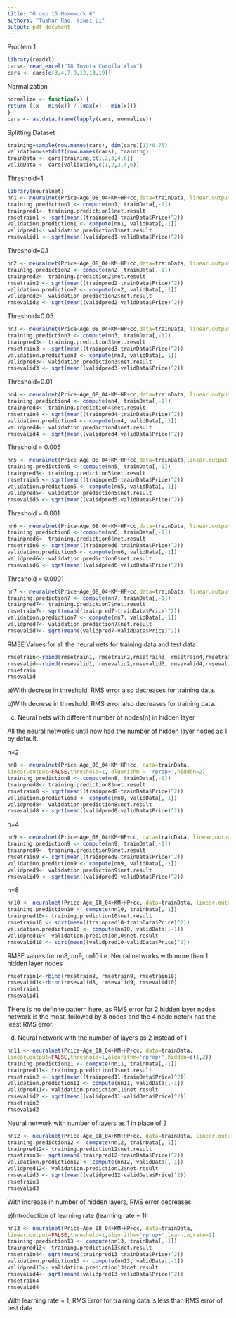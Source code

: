 ```yaml
---
title: "Group 15 Homework 6"
authors: "Tushar Rao, Yiwei Li"
output: pdf_document
---
```


Problem 1
```r
library(readxl)
cars<- read_excel("18 Toyota Corolla.xlsx")
cars <- cars[c(3,4,7,9,12,13,19)]
```


Normalization
```r
normalize <- function(x) {
return ((x - min(x)) / (max(x) - min(x)))
}
cars <- as.data.frame(lapply(cars, normalize))
```

Splitting Dataset
```r
training=sample(row.names(cars), dim(cars)[1]*0.75)
validation=setdiff(row.names(cars), training)
trainData <- cars[training,c(1,2,3,4,6)]
validData <- cars[validation,c(1,2,3,4,6)]
```

Threshold=1
```r
library(neuralnet)
nn1 <- neuralnet(Price~Age_08_04+KM+HP+cc,data=trainData, linear.output=FALSE,threshold=1, algorithm ='rprop+')
training.prediction1 <- compute(nn1, trainData[,-1])
trainpred1<- training.prediction1$net.result
rmsetrain1 <- sqrt(mean((trainpred1-trainData$Price)^2))
validation.prediction1 <- compute(nn1, validData[,-1])
validpred1<- validation.prediction1$net.result
rmsevalid1 <- sqrt(mean((validpred1-validData$Price)^2))

```

Threshold=0.1
```r
nn2 <- neuralnet(Price~Age_08_04+KM+HP+cc,data=trainData, linear.output=FALSE,threshold=0.1,algorithm='rprop+')
training.prediction2 <- compute(nn2, trainData[,-1])
trainpred2<- training.prediction2$net.result
rmsetrain2 <- sqrt(mean((trainpred2-trainData$Price)^2))
validation.prediction2 <- compute(nn2, validData[,-1])
validpred2<- validation.prediction2$net.result
rmsevalid2 <- sqrt(mean((validpred2-validData$Price)^2))
```

Threshold=0.05
```r
nn3 <- neuralnet(Price~Age_08_04+KM+HP+cc,data=trainData, linear.output=FALSE,threshold=0.05, algorithm = 'rprop+')
training.prediction3 <- compute(nn3, trainData[,-1])
trainpred3<- training.prediction3$net.result
rmsetrain3 <- sqrt(mean((trainpred3-trainData$Price)^2))
validation.prediction3 <- compute(nn3, validData[,-1])
validpred3<- validation.prediction3$net.result
rmsevalid3 <- sqrt(mean((validpred3-validData$Price)^2))
```

Threshold=0.01
```r
nn4 <- neuralnet(Price~Age_08_04+KM+HP+cc,data=trainData, linear.output=FALSE,threshold=0.01, algorithm = 'rprop+')
training.prediction4 <- compute(nn4, trainData[,-1])
trainpred4<- training.prediction4$net.result
rmsetrain4 <- sqrt(mean((trainpred4-trainData$Price)^2))
validation.prediction4 <- compute(nn4, validData[,-1])
validpred4<- validation.prediction4$net.result
rmsevalid4 <- sqrt(mean((validpred4-validData$Price)^2))
```

Threshold = 0.005
```r
nn5 <- neuralnet(Price~Age_08_04+KM+HP+cc,data=trainData,linear.output=FALSE,threshold=0.005, algorithm = 'rprop+')
training.prediction5 <- compute(nn5, trainData[,-1])
trainpred5<- training.prediction5$net.result
rmsetrain5 <- sqrt(mean((trainpred5-trainData$Price)^2))
validation.prediction5 <- compute(nn5, validData[,-1])
validpred5<- validation.prediction5$net.result
rmsevalid5 <- sqrt(mean((validpred5-validData$Price)^2))
```

Threshold = 0.001
```r
nn6 <- neuralnet(Price~Age_08_04+KM+HP+cc,data=trainData, linear.output=FALSE,threshold=0.001, algorithm = 'rprop+')
training.prediction6 <- compute(nn6, trainData[,-1])
trainpred6<- training.prediction6$net.result
rmsetrain6 <- sqrt(mean((trainpred6-trainData$Price)^2))
validation.prediction6 <- compute(nn6, validData[,-1])
validpred6<- validation.prediction6$net.result
rmsevalid6 <- sqrt(mean((validpred6-validData$Price)^2))
```

Threshold = 0.0001
```r
nn7 <- neuralnet(Price~Age_08_04+KM+HP+cc,data=trainData, linear.output=FALSE,threshold=0.0001, algorithm = 'rprop+')
training.prediction7 <- compute(nn7, trainData[,-1])
trainpred7<- training.prediction7$net.result
rmsetrain7<- sqrt(mean((trainpred7-trainData$Price)^2))
validation.prediction7 <- compute(nn7, validData[,-1])
validpred7<- validation.prediction7$net.result
rmsevalid7<- sqrt(mean((validpred7-validData$Price)^2))
```

RMSE Values for all the neural nets for training data and test data

```r
rmsetrain<-rbind(rmsetrain1, rmsetrain2,rmsetrain3, rmsetrain4,rmsetrain5, rmsetrain6,rmsetrain7)
rmsevalid<-rbind(rmsevalid1, rmsevalid2,rmsevalid3, rmsevalid4,rmsevalid5, rmsevalid6,rmsevalid7)
rmsetrain
rmsevalid
```
a)With decrese in threshold, RMS error also decreases for training data.

b)With decrese in threshold, RMS error also decreases for training data.

c) Neural nets with different number of nodes(n) in hidden layer

All the neural networks until now had the number of hidden layer nodes as 1 by default.

n=2
```r
nn8 <- neuralnet(Price~Age_08_04+KM+HP+cc, data=trainData,
linear.output=FALSE,threshold=1, algorithm = 'rprop+',hidden=2)
training.prediction8 <- compute(nn8, trainData[,-1])
trainpred8<- training.prediction8$net.result
rmsetrain8 <- sqrt(mean((trainpred8-trainData$Price)^2))
validation.prediction8 <- compute(nn8, validData[,-1])
validpred8<- validation.prediction8$net.result
rmsevalid8 <- sqrt(mean((validpred8-validData$Price)^2))
```

n=4
```r
nn9 <- neuralnet(Price~Age_08_04+KM+HP+cc, data=trainData, linear.output=FALSE,threshold=1, algorithm = 'rprop+',hidden=4)
training.prediction9 <- compute(nn9, trainData[,-1])
trainpred9<- training.prediction9$net.result
rmsetrain9 <- sqrt(mean((trainpred9-trainData$Price)^2))
validation.prediction9 <- compute(nn9, validData[,-1])
validpred9<- validation.prediction9$net.result
rmsevalid9 <- sqrt(mean((validpred9-validData$Price)^2))
```

n=8
```r
nn10 <- neuralnet(Price~Age_08_04+KM+HP+cc, data=trainData, linear.output=FALSE,threshold=1, algorithm = 'rprop+',hidden=8)
training.prediction10 <- compute(nn10, trainData[,-1])
trainpred10<- training.prediction10$net.result
rmsetrain10 <- sqrt(mean((trainpred10-trainData$Price)^2))
validation.prediction10 <- compute(nn10, validData[,-1])
validpred10<- validation.prediction10$net.result
rmsevalid10 <- sqrt(mean((validpred10-validData$Price)^2))
```

RMSE values for nn8, nn9, nn10 i.e. Neural networks with more than 1 hidden layer nodes
```r
rmsetrain1<-rbind(rmsetrain8, rmsetrain9, rmsetrain10)
rmsevalid1<-rbind(rmsevalid8, rmsevalid9, rmsevalid10)
rmsetrain1
rmsevalid1
```

THere is no definite pattern here, as RMS error for 2 hidden layer nodes network is the most, followed by 8 nodes and the 4 node netork has the least RMS error.

d) Neural network with the number of layers as 2 instead of 1
```r
nn11 <- neuralnet(Price~Age_08_04+KM+HP+cc, data=trainData,
linear.output=FALSE,threshold=1,algorithm='rprop+',hidden=c(1,2))
training.prediction11 <- compute(nn11, trainData[,-1])
trainpred11<- training.prediction11$net.result
rmsetrain2 <- sqrt(mean((trainpred11-trainData$Price)^2))
validation.prediction11 <- compute(nn11, validData[,-1])
validpred11<- validation.prediction11$net.result
rmsevalid2 <- sqrt(mean((validpred11-validData$Price)^2))
rmsetrain2
rmsevalid2

```


Neural network with number of layers as 1 in place of 2
```r
nn12 <- neuralnet(Price~Age_08_04+KM+HP+cc, data=trainData, linear.output=FALSE,threshold=1, algorithm='rprop+',hidden=c(2,1))
training.prediction12 <- compute(nn12, trainData[,-1])
trainpred12<- training.prediction12$net.result
rmsetrain3<- sqrt(mean((trainpred12-trainData$Price)^2))
validation.prediction12 <- compute(nn12, validData[,-1])
validpred12<- validation.prediction12$net.result
rmsevalid3 <- sqrt(mean((validpred12-validData$Price)^2))
rmsetrain3
rmsevalid3
```
With increase in number of hidden layers, RMS error decreases.

e)Introduction of learning rate (learning rate = 1):
```r
nn13 <- neuralnet(Price~Age_08_04+KM+HP+cc, data=trainData,
linear.output=FALSE,threshold=1,algorithm='rprop+',learningrate=1)
training.prediction13 <- compute(nn13, trainData[,-1])
trainpred13<- training.prediction13$net.result
rmsetrain4<- sqrt(mean((trainpred13-trainData$Price)^2))
validation.prediction13 <- compute(nn13, validData[,-1])
validpred13<- validation.prediction13$net.result
rmsevalid4<- sqrt(mean((validpred13-validData$Price)^2))
rmsetrain4
rmsevalid4
```

With learning rate = 1, RMS Error for training data is less than RMS error of test data.
